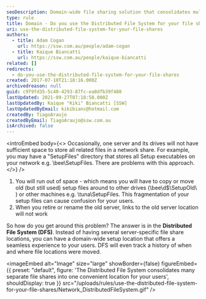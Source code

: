 ```yaml
---
seoDescription: Domain-wide file sharing solution that consolidates multiple shares into one location, ensuring seamless user experience and tracking file movements.
type: rule
title: Domain - Do you use the Distributed File System for your file shares?
uri: use-the-distributed-file-system-for-your-file-shares
authors:
  - title: Adam Cogan
    url: https://ssw.com.au/people/adam-cogan
  - title: Kaique Biancatti
    url: https://ssw.com.au/people/kaique-biancatti
related: []
redirects:
  - do-you-use-the-distributed-file-system-for-your-file-shares
created: 2017-07-10T21:18:16.000Z
archivedreason: null
guid: c9f9fd35-5c40-4293-87fc-ea8dfb39f480
lastUpdated: 2021-09-27T07:18:58.000Z
lastUpdatedBy: Kaique "Kiki" Biancatti [SSW]
lastUpdatedByEmail: kikibianc@hotmail.com
createdBy: TiagoAraujo
createdByEmail: TiagoAraujo@ssw.com.au
isArchived: false
---
```


<introEmbed
  body={<>
Occasionally, one server and its drives will not have sufficient space to store all related files in a network share. For example, you may have a "SetupFiles" directory that stores all Setup executables on your network e.g. \bee\SetupFiles. There are problems with this approach.
  </>}
/>
1. You will run out of space - which means you will have to copy or move old (but still used) setup files around to other drives (\bee\d$\SetupOld\ ) or other machines e.g. \tuna\SetupFiles. This fragmentation of your setup files can cause confusion for your users.
2. When you retire or rename the old server, links to the old server location will not work

So how do you get around this problem? The answer is in the **Distributed File System (DFS)**. Instead of having several server-specific file share locations, you can have a domain-wide setup location that offers a seamless experience to your users. DFS will even track a history of when and where file locations were moved.


<imageEmbed
  alt="Image"
  size="large"
  showBorder={false}
  figureEmbed={{
    preset: "default",
    figure: 'The Distributed File System consolidates many separate file shares into one convenient location for your users',
    shouldDisplay: true
  }}
  src="/uploads/rules/use-the-distributed-file-system-for-your-file-shares/Network_DistributedFileSystem.gif"
/>
